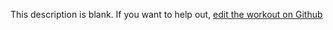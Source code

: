 
  This description is blank. If you want to help out, [edit the workout on Github](https://www.github.com/LiftArcade/exercises/blob/main/exercises/barbell-press-sit-up-description.mdx)
